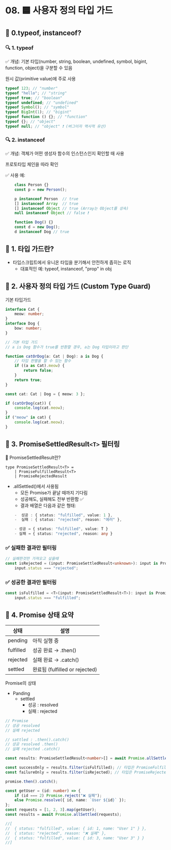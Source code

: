 # 08. 🟦 사용자 정의 타입 가드

## 📌 0.typeof, instanceof?

### 🔍 1. typeof

✅ 개념:
기본 타입(number, string, boolean, undefined, symbol, bigint, function, object)을 구분할 수 있음

원시 값(primitive value)에 주로 사용

```ts
typeof 123; // "number"
typeof "hello"; // "string"
typeof true; // "boolean"
typeof undefined; // "undefined"
typeof Symbol(); // "symbol"
typeof BigInt(1); // "bigint"
typeof function () {}; // "function"
typeof {}; // "object"
typeof null; // "object" ❗️ (버그이자 역사적 유산)
```

### 🔍 2. instanceof

✅ 개념:
객체가 어떤 생성자 함수의 인스턴스인지 확인할 때 사용

프로토타입 체인을 따라 확인

✅ 사용 예:

```ts
	class Person {}
	const p = new Person();

	p instanceof Person  // true
	[] instanceof Array  // true
	[] instanceof Object // true (Array는 Object를 상속)
	null instanceof Object // false ❗️

	function Dog() {}
	const d = new Dog();
	d instanceof Dog // true
```

## 📌 1. 타입 가드란?

- 타입스크립트에서 유니온 타입을 분기해서 안전하게 좁히는 로직
  - 대표적인 예: typeof, instanceof, "prop" in obj

## 📌 2. 사용자 정의 타입 가드 (Custom Type Guard)

기본 타입가드

```ts
interface Cat {
	meow: number;
}
interface Dog {
	bow: number;
}

// 기본 타입 가드
// a is Dog	함수가 true를 반환할 경우, a는 Dog 타입이라고 판단

function catOrDog(a: Cat | Dog): a is Dog {
	// 타입 판별을 할 수 있는 함수
	if ((a as Cat).meow) {
		return false;
	}
	return true;
}

const cat: Cat | Dog = { meow: 3 };

if (catOrDog(cat)) {
	console.log(cat.meow);
}
if ("meow" in cat) {
	console.log(cat.meow);
}
```

## 📌 3. PromiseSettledResult`<T>` 필터링

🔹 PromiseSettledResult란?

```
type PromiseSettledResult<T> =
	| PromiseFulfilledResult<T>
	| PromiseRejectedResult
```

- .allSettled()에서 사용됨
  - 모든 Promise가 끝날 때까지 기다림
  - 성공해도, 실패해도 전부 반환함 ✅
  - 결과 배열은 다음과 같은 형태:

```ts
    -  성공 : { status: "fulfilled", value: 1 },
    -  실패 : { status: "rejected", reason: "에러" },

	- 성공 → { status: "fulfilled", value: T }
	- 실패 → { status: "rejected", reason: any }
```

### ✅ 실패한 결과만 필터링

```ts
// 실패한것만 가져오고 싶을때
const isRejected = (input: PromiseSettledResult<unknown>): input is PromiseRejectedResult =>
	input.status === "rejected";
```

### ✅ 성공한 결과만 필터링

```ts
const isFulfilled = <T>(input: PromiseSettledResult<T>): input is PromiseFulfilledResult<T> =>
	input.status === "fulfilled";
```

## 📌 4. Promise 상태 요약

| 상태      | 설명                           |
| --------- | ------------------------------ |
| pending   | 아직 실행 중                   |
| fulfilled | 성공 완료 → .then()            |
| rejected  | 실패 완료 → .catch()           |
| settled   | 완료됨 (fulfilled or rejected) |

Promise의 상태

- Panding
  - settled
    - 성공 : resolved
    - 실패 : rejected

```ts
// Promise
// 성공 resolved
// 실패 rejected

// sattled : .then().catch()
// 성공 resolved .then()
// 실패 rejected .catch()

const results: PromiseSettledResult<number>[] = await Promise.allSettled([Promise.resolve(1), Promise.reject("err")]);

const successOnly = results.filter(isFulfilled); // 타입은 PromiseFulfilledResult<number>[]
const failureOnly = results.filter(isRejected); // 타입은 PromiseRejectedResult[]

promise.then().catch();
```

```ts
const getUser = (id: number) => {
	if (id === 2) Promise.reject("❌ 실패");
	else Promise.resolve({ id, name: `User ${id}` });
};
const requests = [1, 2, 3].map(getUser);
const results = await Promise.allSettled(requests);

//[
//  { status: "fulfilled", value: { id: 1, name: "User 1" } },
//  { status: "rejected", reason: "❌ 실패" },
//  { status: "fulfilled", value: { id: 3, name: "User 3" } }
//]
```
